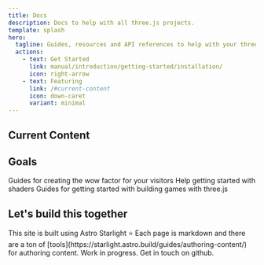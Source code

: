 ```yaml
---
title: Docs
description: Docs to help with all three.js projects.
template: splash
hero:
  tagline: Guides, resources and API references to help with your three.js projects.
  actions:
    - text: Get Started
      link: manual/introduction/getting-started/installation/
      icon: right-arrow
    - text: Featuring
      link: /#current-content
      icon: down-caret
      variant: minimal
---
```



## Current Content

<CardGrid>
  <LinkCard
    title="Fundamentals"
    href="manual/introduction/getting-started/installation/"
    description="A remake of three.js's docs"
  ></LinkCard>
  <LinkCard
    title="API reference"
    href="manual/basics/fundamentals/"
    description="A JSDoc for all Three.js"
  ></LinkCard>
  <LinkCard
    title="Addons reference"
    href="manual/basics/fundamentals/"
    description="A JSDoc for all Three.js Addons"
  ></LinkCard>
</CardGrid>

## Goals

<CardGrid stagger>
  <Card title="Website showcases" icon="star">
    Guides for creating the wow factor for your visitors
  </Card>
  <Card title="Shaders" icon="bars">
    Help getting started with shaders
  </Card>
  <Card title="Game dev" icon="add-document">
    Guides for getting started with building games with three.js
  </Card>
</CardGrid>

## Let's build this together

<CardGrid>
  <Card title="Simple authoring" icon="pencil">
    This site is built using Astro Starlight ⭐ Each page is markdown and there
    are a ton of
    [tools](https://starlight.astro.build/guides/authoring-content/) for
    authoring content.
  </Card>
  <Card title="W.I.P" icon="warning">
    Work in progress. Get in touch on github.
  </Card>
</CardGrid>
